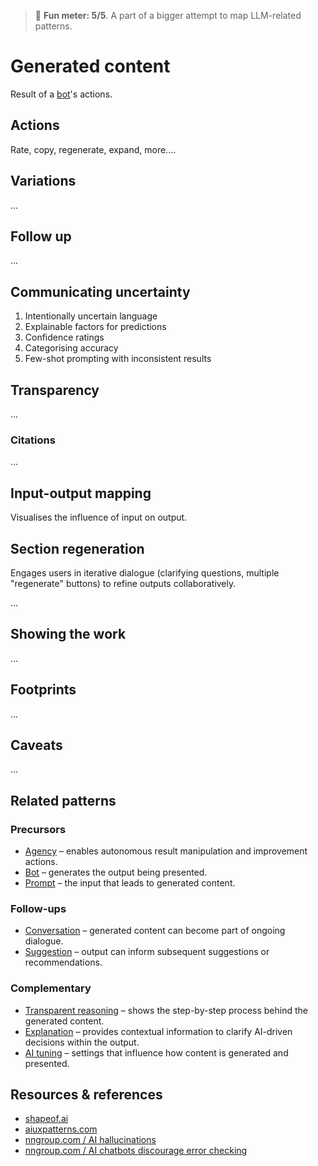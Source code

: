
<Meta of={LLMOutputStories} />

> 🙂 **Fun meter: 5/5**. A part of a bigger attempt to map LLM-related patterns.

# Generated content

Result of a [bot](../?path=/docs/patterns-bot--docs)'s actions.

## Actions

Rate, copy, regenerate, expand, more....

## Variations

...

## Follow up

...

## Communicating uncertainty

1. Intentionally uncertain language
2. Explainable factors for predictions
3. Confidence ratings
4. Categorising accuracy
5. Few-shot prompting with inconsistent results

<Story of={LLMOutputStories.Confidence} />

## Transparency

...

### Citations

...

## Input-output mapping

Visualises the influence of input on output.

<Story of={LLMOutputStories.InputOutputMapping} />


## Section regeneration

Engages users in iterative dialogue (clarifying questions, multiple "regenerate" buttons) to refine outputs collaboratively.

...

## Showing the work

...

## Footprints

...

## Caveats

...

## Related patterns

### Precursors

- [Agency](../?path=/docs/foundations-agency--docs) – enables autonomous result manipulation and improvement actions.
- [Bot](../?path=/docs/patterns-bot--docs) – generates the output being presented.
- [Prompt](../?path=/docs/patterns-prompt--docs) – the input that leads to generated content.

### Follow-ups

- [Conversation](../?path=/docs/patterns-conversation--docs) – generated content can become part of ongoing dialogue.
- [Suggestion](../?path=/docs/patterns-suggestion--docs) – output can inform subsequent suggestions or recommendations.

### Complementary

- [Transparent reasoning](../?path=/docs/patterns-transparent-reasonining--docs) – shows the step-by-step process behind the generated content.
- [Explanation](../?path=/docs/patterns-explanation--docs) – provides contextual information to clarify AI-driven decisions within the output.
- [AI tuning](../?path=/docs/patterns-ai-tuning--docs) – settings that influence how content is generated and presented.

## Resources & references

- [shapeof.ai](https://www.shapeof.ai/)
- [aiuxpatterns.com](https://aiuxpatterns.com/)
- [nngroup.com / AI hallucinations](https://www.nngroup.com/articles/ai-hallucinations/)
- [nngroup.com / AI chatbots discourage error checking](https://www.nngroup.com/articles/ai-chatbots-discourage-error-checking/)